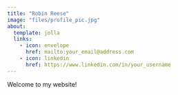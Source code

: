 ```yaml
---
title: "Robin Reese"
image: "files/profile_pic.jpg"
about:
  template: jolla
  links:
    - icon: envelope
      href: mailto:your_email@address.com
    - icon: linkedin
      href: https://www.linkedin.com/in/your_username
---
```


Welcome to my website!